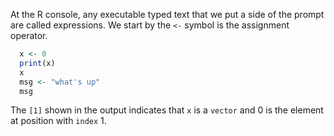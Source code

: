 At the R console, any executable typed text that we put a side of the prompt are
called expressions. We start by the $\texttt{<-}$ symbol is the assignment
operator.

```r
  x <- 0
  print(x)
  x
  msg <- "what's up"
  msg
```

The `[1]` shown in the output indicates that `x` is a 
`vector` and 0 is the element at position with `index` 1.
